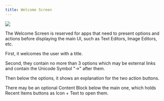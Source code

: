 ```yaml
---
title: Welcome Screen
---
```


![](/images/helium/hig/welcome_screen.png)

The Welcome Screen is reserved for apps that need to present options and actions before displaying the main UI, such as Text Editors, Image Editors, etc.

First, it welcomes the user with a title.

Second, they contain no more than 3 options which may be external links and contain the Unicode Symbol "→" after them.

Then below the options, it shows an explanation for the two action buttons.

There may be an optional Content Block below the main one, which holds Recent Items buttons as Icon + Text to open them.

